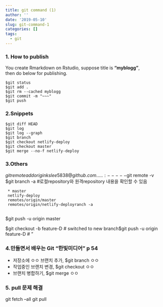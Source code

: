 ```yaml
---
title: git command (1)
author: ''
date: '2019-05-10'
slug: git-command-1
categories: []
tags:
  - git
---
```

### 1. How to publish 
 You create Rmarkdown on Rstudio, suppose title is **"myblogg"**,      
 then do below for publishing.
```
$git status
$git add .
$git rm --cached myblogg   
$git commit -m "~~~"
$git push    
```
### 2.Snippets

```
$git diff HEAD  
$git log
$git log --graph
$git branch
$git checkout netlify-deploy
$git checkout master
$git merge --no-f netlify-deploy

```
### 3.Others      

$git remote add origin kslee5838@github.com.....:  -----      
$git remote -v       
$git branch -a    #로컬repository와 원격repository 내용을 확인할 수 있음     

```   
 * master  
 netlify-deploy  
 remotes/origin/master  
 remotes/origin/netlify-deployranch -a  
    
```     
$git push -u origin master           
               
$git checkout -b feature-D   # switched to new branch     
$git push -u origin feature-D # "                       
     
### 4.만들면서 배우는 Git "한빛미디어"  p 54   
 + 저장소에 ㅇㅇ 브랜치 추가, $git branch ㅇㅇ 
 + 작업중인 브랜치 변경,      $git checkout ㅇㅇ  
 + 브랜치 병합하기,           $git merge ㅇㅇ   
 
### 5. pull 문제 해결   
git fetch --all
git pull  